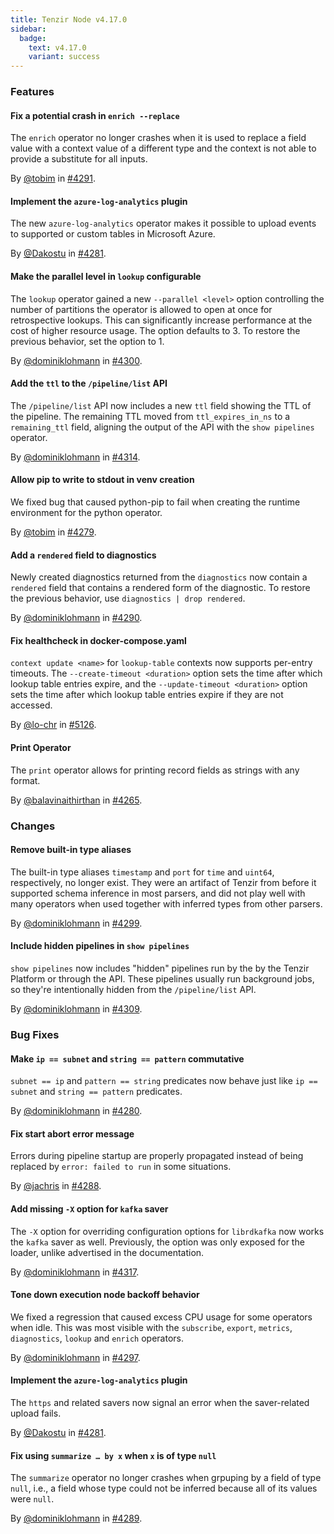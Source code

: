 ```yaml
---
title: Tenzir Node v4.17.0
sidebar:
  badge:
    text: v4.17.0
    variant: success
---
```


### Features

#### Fix a potential crash in `enrich --replace`

The `enrich` operator no longer crashes when it is used to replace a field value with a context value of a different type and the context is not able to provide a substitute for all inputs.

By [@tobim](https://github.com/tobim) in [#4291](https://github.com/tenzir/tenzir/pull/4291).

#### Implement the `azure-log-analytics` plugin

The new `azure-log-analytics` operator makes it possible to upload events to
supported or custom tables in Microsoft Azure.

By [@Dakostu](https://github.com/Dakostu) in [#4281](https://github.com/tenzir/tenzir/pull/4281).

#### Make the parallel level in `lookup` configurable

The `lookup` operator gained a new `--parallel <level>` option controlling the
number of partitions the operator is allowed to open at once for retrospective
lookups. This can significantly increase performance at the cost of higher
resource usage. The option defaults to 3. To restore the previous behavior, set
the option to 1.

By [@dominiklohmann](https://github.com/dominiklohmann) in [#4300](https://github.com/tenzir/tenzir/pull/4300).

#### Add the `ttl` to the `/pipeline/list` API

The `/pipeline/list` API now includes a new `ttl` field showing the TTL of the
pipeline. The remaining TTL moved from `ttl_expires_in_ns` to a `remaining_ttl`
field, aligning the output of the API with the `show pipelines` operator.

By [@dominiklohmann](https://github.com/dominiklohmann) in [#4314](https://github.com/tenzir/tenzir/pull/4314).

#### Allow pip to write to stdout in venv creation

We fixed bug that caused python-pip to fail when creating the runtime
environment for the python operator.

By [@tobim](https://github.com/tobim) in [#4279](https://github.com/tenzir/tenzir/pull/4279).

#### Add a `rendered` field to diagnostics

Newly created diagnostics returned from the `diagnostics` now contain a
`rendered` field that contains a rendered form of the diagnostic. To restore the
previous behavior, use `diagnostics | drop rendered`.

By [@dominiklohmann](https://github.com/dominiklohmann) in [#4290](https://github.com/tenzir/tenzir/pull/4290).

#### Fix healthcheck in docker-compose.yaml

`context update <name>` for `lookup-table` contexts now supports per-entry
timeouts. The `--create-timeout <duration>` option sets the time after which
lookup table entries expire, and the `--update-timeout <duration>` option sets
the time after which lookup table entries expire if they are not accessed.

By [@lo-chr](https://github.com/lo-chr) in [#5126](https://github.com/tenzir/tenzir/pull/5126).

#### Print Operator

The `print` operator allows for printing record fields as strings with any
format.

By [@balavinaithirthan](https://github.com/balavinaithirthan) in [#4265](https://github.com/tenzir/tenzir/pull/4265).

### Changes

#### Remove built-in type aliases

The built-in type aliases `timestamp` and `port` for `time` and `uint64`,
respectively, no longer exist. They were an artifact of Tenzir from before it
supported schema inference in most parsers, and did not play well with many
operators when used together with inferred types from other parsers.

By [@dominiklohmann](https://github.com/dominiklohmann) in [#4299](https://github.com/tenzir/tenzir/pull/4299).

#### Include hidden pipelines in `show pipelines`

`show pipelines` now includes "hidden" pipelines run by the by the Tenzir
Platform or through the API. These pipelines usually run background jobs, so
they're intentionally hidden from the `/pipeline/list` API.

By [@dominiklohmann](https://github.com/dominiklohmann) in [#4309](https://github.com/tenzir/tenzir/pull/4309).

### Bug Fixes

#### Make `ip == subnet` and `string == pattern` commutative

`subnet == ip` and `pattern == string` predicates now behave just like `ip ==
subnet` and `string == pattern` predicates.

By [@dominiklohmann](https://github.com/dominiklohmann) in [#4280](https://github.com/tenzir/tenzir/pull/4280).

#### Fix start abort error message

Errors during pipeline startup are properly propagated instead of being replaced
by `error: failed to run` in some situations.

By [@jachris](https://github.com/jachris) in [#4288](https://github.com/tenzir/tenzir/pull/4288).

#### Add missing `-X` option for `kafka` saver

The `-X` option for overriding configuration options for `librdkafka` now works
the `kafka` saver as well. Previously, the option was only exposed for the
loader, unlike advertised in the documentation.

By [@dominiklohmann](https://github.com/dominiklohmann) in [#4317](https://github.com/tenzir/tenzir/pull/4317).

#### Tone down execution node backoff behavior

We fixed a regression that caused excess CPU usage for some operators when idle.
This was most visible with the `subscribe`, `export`, `metrics`, `diagnostics`,
`lookup` and `enrich` operators.

By [@dominiklohmann](https://github.com/dominiklohmann) in [#4297](https://github.com/tenzir/tenzir/pull/4297).

#### Implement the `azure-log-analytics` plugin

The `https` and related savers now signal an error when the saver-related
upload fails.

By [@Dakostu](https://github.com/Dakostu) in [#4281](https://github.com/tenzir/tenzir/pull/4281).

#### Fix using `summarize … by x` when `x` is of type `null`

The `summarize` operator no longer crashes when grpuping by a field of type
`null`, i.e., a field whose type could not be inferred because all of its values
were `null`.

By [@dominiklohmann](https://github.com/dominiklohmann) in [#4289](https://github.com/tenzir/tenzir/pull/4289).
